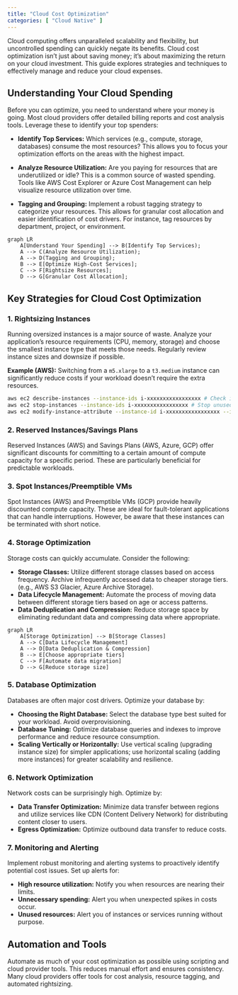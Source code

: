 ```yaml
---
title: "Cloud Cost Optimization"
categories: [ "Cloud Native" ]
---
```


Cloud computing offers unparalleled scalability and flexibility, but uncontrolled spending can quickly negate its benefits. Cloud cost optimization isn't just about saving money; it's about maximizing the return on your cloud investment. This guide explores strategies and techniques to effectively manage and reduce your cloud expenses.

## Understanding Your Cloud Spending

Before you can optimize, you need to understand where your money is going. Most cloud providers offer detailed billing reports and cost analysis tools. Leverage these to identify your top spenders:

-   **Identify Top Services:** Which services (e.g., compute, storage, databases) consume the most resources? This allows you to focus your optimization efforts on the areas with the highest impact.

-   **Analyze Resource Utilization:** Are you paying for resources that are underutilized or idle? This is a common source of wasted spending. Tools like AWS Cost Explorer or Azure Cost Management can help visualize resource utilization over time.

-   **Tagging and Grouping:** Implement a robust tagging strategy to categorize your resources. This allows for granular cost allocation and easier identification of cost drivers. For instance, tag resources by department, project, or environment.

```mermaid
graph LR
    A[Understand Your Spending] --> B(Identify Top Services);
    A --> C(Analyze Resource Utilization);
    A --> D(Tagging and Grouping);
    B --> E[Optimize High-Cost Services];
    C --> F[Rightsize Resources];
    D --> G[Granular Cost Allocation];
```

## Key Strategies for Cloud Cost Optimization

### 1. Rightsizing Instances

Running oversized instances is a major source of waste. Analyze your application's resource requirements (CPU, memory, storage) and choose the smallest instance type that meets those needs. Regularly review instance sizes and downsize if possible.

**Example (AWS):** Switching from a `m5.xlarge` to a `t3.medium` instance can significantly reduce costs if your workload doesn't require the extra resources.

``` bash
aws ec2 describe-instances --instance-ids i-xxxxxxxxxxxxxxxxx # Check instance type
aws ec2 stop-instances --instance-ids i-xxxxxxxxxxxxxxxxx # Stop unused instances
aws ec2 modify-instance-attribute --instance-id i-xxxxxxxxxxxxxxxxx --instance-type t3.medium # Change instance type
```

### 2. Reserved Instances/Savings Plans

Reserved Instances (AWS) and Savings Plans (AWS, Azure, GCP) offer significant discounts for committing to a certain amount of compute capacity for a specific period. These are particularly beneficial for predictable workloads.

### 3. Spot Instances/Preemptible VMs

Spot Instances (AWS) and Preemptible VMs (GCP) provide heavily discounted compute capacity. These are ideal for fault-tolerant applications that can handle interruptions. However, be aware that these instances can be terminated with short notice.

### 4. Storage Optimization

Storage costs can quickly accumulate. Consider the following:

-   **Storage Classes:** Utilize different storage classes based on access frequency. Archive infrequently accessed data to cheaper storage tiers. (e.g., AWS S3 Glacier, Azure Archive Storage).
-   **Data Lifecycle Management:** Automate the process of moving data between different storage tiers based on age or access patterns.
-   **Data Deduplication and Compression:** Reduce storage space by eliminating redundant data and compressing data where appropriate.

```mermaid
graph LR
    A[Storage Optimization] --> B[Storage Classes]
    A --> C[Data Lifecycle Management]
    A --> D[Data Deduplication & Compression]
    B --> E[Choose appropriate tiers]
    C --> F[Automate data migration]
    D --> G[Reduce storage size]
```

### 5. Database Optimization

Databases are often major cost drivers. Optimize your database by:

-   **Choosing the Right Database:** Select the database type best suited for your workload. Avoid overprovisioning.
-   **Database Tuning:** Optimize database queries and indexes to improve performance and reduce resource consumption.
-   **Scaling Vertically or Horizontally:** Use vertical scaling (upgrading instance size) for simpler applications; use horizontal scaling (adding more instances) for greater scalability and resilience.

### 6. Network Optimization

Network costs can be surprisingly high. Optimize by:

-   **Data Transfer Optimization:** Minimize data transfer between regions and utilize services like CDN (Content Delivery Network) for distributing content closer to users.
-   **Egress Optimization:** Optimize outbound data transfer to reduce costs.

### 7. Monitoring and Alerting

Implement robust monitoring and alerting systems to proactively identify potential cost issues. Set up alerts for:

-   **High resource utilization:** Notify you when resources are nearing their limits.
-   **Unnecessary spending:** Alert you when unexpected spikes in costs occur.
-   **Unused resources:** Alert you of instances or services running without purpose.

## Automation and Tools

Automate as much of your cost optimization as possible using scripting and cloud provider tools. This reduces manual effort and ensures consistency. Many cloud providers offer tools for cost analysis, resource tagging, and automated rightsizing.